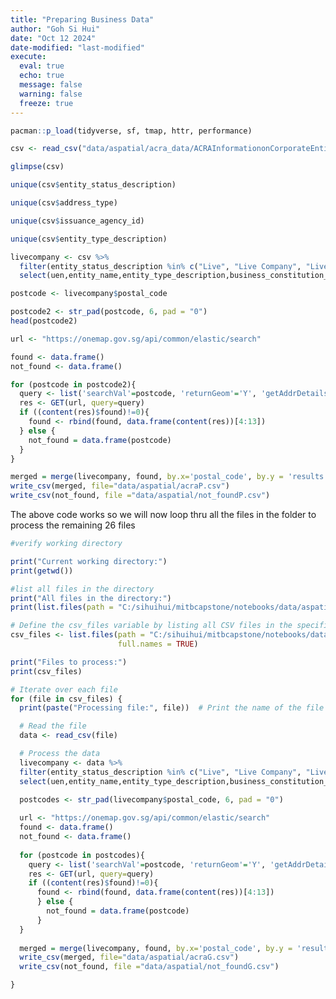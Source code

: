 ```yaml
---
title: "Preparing Business Data"
author: "Goh Si Hui"
date: "Oct 12 2024"
date-modified: "last-modified"
execute: 
  eval: true
  echo: true
  message: false
  warning: false
  freeze: true
---
```



```r
pacman::p_load(tidyverse, sf, tmap, httr, performance)
```

```r
csv <- read_csv("data/aspatial/acra_data/ACRAInformationonCorporateEntitiesP.csv")
```

```r
glimpse(csv)

```

```r
unique(csv$entity_status_description)
```
```r
unique(csv$address_type)
```
```r
unique(csv$issuance_agency_id)
```

```r
unique(csv$entity_type_description)
```

```r
livecompany <- csv %>%
  filter(entity_status_description %in% c("Live", "Live Company", "Live (Receiver or Receiver and Manager appointed)")) %>%
  select(uen,entity_name,entity_type_description,business_constitution_description,postal_code)

postcode <- livecompany$postal_code

postcode2 <- str_pad(postcode, 6, pad = "0")
head(postcode2)

```

```r

url <- "https://onemap.gov.sg/api/common/elastic/search"

found <- data.frame()
not_found <- data.frame()

for (postcode in postcode2){
  query <- list('searchVal'=postcode, 'returnGeom'='Y', 'getAddrDetails'='Y', 'pageNum'='1')
  res <- GET(url, query=query)
  if ((content(res)$found)!=0){
    found <- rbind(found, data.frame(content(res))[4:13])
  } else {
    not_found = data.frame(postcode)
  }
}


```


```r
merged = merge(livecompany, found, by.x='postal_code', by.y = 'results.POSTAL', all = TRUE)
write_csv(merged, file="data/aspatial/acraP.csv")
write_csv(not_found, file ="data/aspatial/not_foundP.csv")

```

The above code works so we will now loop thru all the files in the folder to process the remaining 26 files 

```r
#verify working directory 

print("Current working directory:")
print(getwd())

#list all files in the directory 
print("All files in the directory:")
print(list.files(path = "C:/sihuihui/mitbcapstone/notebooks/data/aspatial/acra_data", full.names = TRUE))

# Define the csv_files variable by listing all CSV files in the specified directory
csv_files <- list.files(path = "C:/sihuihui/mitbcapstone/notebooks/data/aspatial/acra_data", pattern = "\\.csv$", 
                        full.names = TRUE)

print("Files to process:")
print(csv_files)

# Iterate over each file
for (file in csv_files) {
  print(paste("Processing file:", file))  # Print the name of the file being processed

  # Read the file
  data <- read_csv(file)

  # Process the data 
  livecompany <- data %>%
  filter(entity_status_description %in% c("Live", "Live Company", "Live (Receiver or Receiver and Manager appointed)")) %>%
  select(uen,entity_name,entity_type_description,business_constitution_description,postal_code)

  postcodes <- str_pad(livecompany$postal_code, 6, pad = "0")
  
  url <- "https://onemap.gov.sg/api/common/elastic/search"
  found <- data.frame()
  not_found <- data.frame()
  
  for (postcode in postcodes){
    query <- list('searchVal'=postcode, 'returnGeom'='Y', 'getAddrDetails'='Y', 'pageNum'='1')
    res <- GET(url, query=query)
    if ((content(res)$found)!=0){
      found <- rbind(found, data.frame(content(res))[4:13])
      } else {
        not_found = data.frame(postcode)
      }
  }
  
  merged = merge(livecompany, found, by.x='postal_code', by.y = 'results.POSTAL', all = TRUE)
  write_csv(merged, file="data/aspatial/acraG.csv")
  write_csv(not_found, file ="data/aspatial/not_foundG.csv")

}

```
